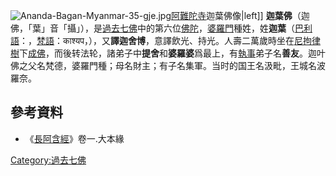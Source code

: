 {{佛教}}
[[File:Ananda-Bagan-Myanmar-35-gje.jpg|thumb]][[阿難陀寺|阿難陀寺]]迦葉佛像|left]]
'''迦葉佛'''（迦{{zy|葉|ㄕㄜˋ}}佛，「葉」音「攝」），是[[過去七佛|過去七佛]]中的第六位[[佛陀|佛陀]]，[[婆羅門|婆羅門]]種姓，姓'''迦葉'''（[[巴利語|巴利語]]：{{IAST|Kassapa}}，[[梵語|梵語]]：काश्यप，{{IAST|Kāśyapa}}），又'''譯迦舍博'''，意譯飲光、持光。人壽二萬歲時坐在[[尼拘律樹|尼拘律樹]]下[[成佛|成佛]]，而後转法轮，諸弟子中'''提舍'''和'''婆羅婆'''爲最上，有[[執事|執事]]弟子名'''善友'''。迦叶佛之父名梵德，婆羅門種；母名財主；有子名集軍。当时的国王名汲毗，王城名波羅奈。

==參考資料==
*《[[長阿含經|長阿含經]]》卷一.大本緣

{{buddhism-stub}}
{{諸佛}}
{{佛教主題}}
[[Category:過去七佛|Category:過去七佛]]